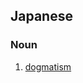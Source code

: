 {{also|教條主義|教条主义}}
==Japanese==
{{ja-kanjitab|きょう|じょう|しゅ|ぎ|yomi=on}}

===Noun===
{{ja-noun|きょうじょうしゅぎ}}

# [[dogmatism]]
#: {{ja-usex|'''教条主義'''に陥ることなく、協力して問題の解決にあたるべきだ。|'''きょうじょうしゅぎ''' に おちいる こと なく、 きょうりょく して もんだい の かいけつ に あたる べき だ。|We should avoid dogmatism and work together to find the solutions to our problems.}}